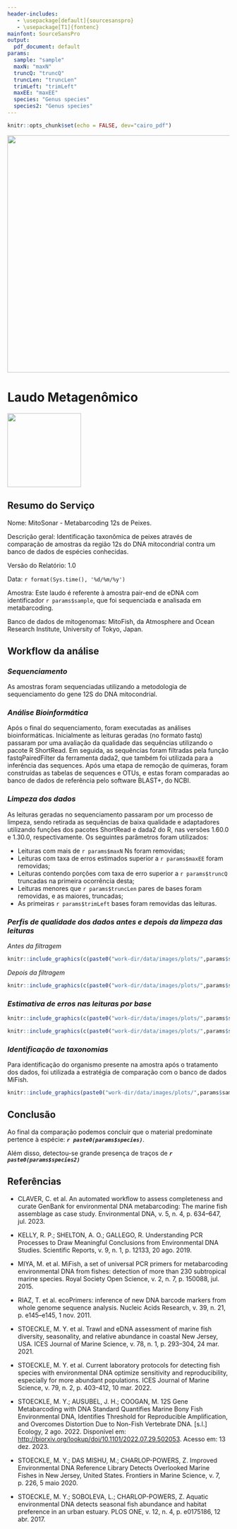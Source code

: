 ```yaml
---
header-includes:
   - \usepackage[default]{sourcesanspro}
   - \usepackage[T1]{fontenc}
mainfont: SourceSansPro
output:
  pdf_document: default
params:
  sample: "sample"
  maxN: "maxN"
  truncQ: "truncQ"
  truncLen: "truncLen"
  trimLeft: "trimLeft"
  maxEE: "maxEE"
  species: "Genus species"
  species2: "Genus species"
---
```


```r
knitr::opts_chunk$set(echo = FALSE, dev="cairo_pdf")
```

![](work-dir/data/images/assets/catg_header.png){width="536"}

# Laudo Metagenômico

![](work-dir/data/images/assets/Logo.jpeg){width="167"}

## Resumo do Serviço

Nome: MitoSonar - Metabarcoding 12s de Peixes.

Descrição geral: Identificação taxonômica de peixes através de comparação de amostras da região 12s do DNA mitocondrial contra um banco de dados de espécies conhecidas.

Versão do Relatório: 1.0

Data: `r format(Sys.time(), '%d/%m/%y')`

Amostra: Este laudo é referente à amostra pair-end de eDNA com identificador `r params$sample`, que foi sequenciada e analisada em metabarcoding.

Banco de dados de mitogenomas: MitoFish, da Atmosphere and Ocean Research Institute, University of Tokyo, Japan.

## Workflow da análise

### *Sequenciamento*

As amostras foram sequenciadas utilizando a metodologia de sequenciamento do gene 12S do DNA mitocondrial.

### *Análise Bioinformática*

Após o final do sequenciamento, foram executadas as análises bioinformáticas. Inicialmente as leituras geradas (no formato fastq) passaram por uma avaliação da qualidade das sequências utilizando o pacote R ShortRead. Em seguida, as sequências foram filtradas pela função fastqPairedFilter da ferramenta dada2, que também foi utilizada para a inferência das sequences. Após uma etapa de remoção de quimeras, foram construídas as tabelas de sequences e OTUs, e estas foram comparadas ao banco de dados de referência pelo software BLAST+, do NCBI.

### *Limpeza dos dados*

As leituras geradas no sequenciamento passaram por um processo de limpeza, sendo retirada as sequências de baixa qualidade e adaptadores utilizando funções dos pacotes ShortRead e dada2 do R, nas versões 1.60.0 e 1.30.0, respectivamente. Os seguintes parâmetros foram utilizados:

-   Leituras com mais de `r params$maxN` Ns foram removidas;
-   Leituras com taxa de erros estimados superior a `r params$maxEE` foram removidas;
-   Leituras contendo porções com taxa de erro superior a `r params$truncQ` truncadas na primeira ocorrência desta;
-   Leituras menores que `r params$truncLen` pares de bases foram removidas, e as maiores, truncadas;
-   As primeiras `r params$trimLeft` bases foram removidas das leituras.

### *Perfis de qualidade dos dados antes e depois da limpeza das leituras*

*Antes da filtragem*

```r
knitr::include_graphics(c(paste0("work-dir/data/images/plots/",params$sample,"_quality_report/", params$sample,"_forward_quality.png"),(paste0("work-dir/data/images/plots/",params$sample,"_quality_report/", params$sample,"_reverse_quality.png"))))
```

*Depois da filtragem*

```r
knitr::include_graphics(c(paste0("work-dir/data/images/plots/",params$sample,"_quality_report/", params$sample,"_forward_filtered_quality.png"),(paste0("work-dir/data/images/plots/",params$sample,"_quality_report/", params$sample,"_reverse_filtered_quality.png"))))
```

### *Estimativa de erros nas leituras por base*

```r
knitr::include_graphics(c(paste0("work-dir/data/images/plots/",params$sample,"_estimated_errors/", params$sample,"_estimErr_A.png"),(paste0("work-dir/data/images/plots/",params$sample,"_estimated_errors/", params$sample,"_estimErr_C.png"))))
```

```r
knitr::include_graphics(c(paste0("work-dir/data/images/plots/",params$sample,"_estimated_errors/", params$sample,"_estimErr_G.png"),(paste0("work-dir/data/images/plots/",params$sample,"_estimated_errors/", params$sample,"_estimErr_T.png"))))
```

### *Identificação de taxonomias*

Para identificação do organismo presente na amostra após o tratamento dos dados, foi utilizada a estratégia de comparação com o banco de dados MiFish.

```r
knitr::include_graphics(paste0("work-dir/data/images/plots/",params$sample,"_toptaxa.png"))
```

## Conclusão

Ao final da comparação podemos concluir que o material predominate pertence à espécie: ***`r paste0(params$species)`***.

Além disso, detectou-se grande presença de traços de ***`r paste0(params$species2)`***

## Referências

-   CLAVER, C. et al. An automated workflow to assess completeness and curate GenBank for environmental DNA metabarcoding: The marine fish assemblage as case study. Environmental DNA, v. 5, n. 4, p. 634–647, jul. 2023.

-   KELLY, R. P.; SHELTON, A. O.; GALLEGO, R. Understanding PCR Processes to Draw Meaningful Conclusions from Environmental DNA Studies. Scientific Reports, v. 9, n. 1, p. 12133, 20 ago. 2019.

-   MIYA, M. et al. MiFish, a set of universal PCR primers for metabarcoding environmental DNA from fishes: detection of more than 230 subtropical marine species. Royal Society Open Science, v. 2, n. 7, p. 150088, jul. 2015.

-   RIAZ, T. et al. ecoPrimers: inference of new DNA barcode markers from whole genome sequence analysis. Nucleic Acids Research, v. 39, n. 21, p. e145–e145, 1 nov. 2011.

-   STOECKLE, M. Y. et al. Trawl and eDNA assessment of marine fish diversity, seasonality, and relative abundance in coastal New Jersey, USA. ICES Journal of Marine Science, v. 78, n. 1, p. 293–304, 24 mar. 2021.

-   STOECKLE, M. Y. et al. Current laboratory protocols for detecting fish species with environmental DNA optimize sensitivity and reproducibility, especially for more abundant populations. ICES Journal of Marine Science, v. 79, n. 2, p. 403–412, 10 mar. 2022.

-   STOECKLE, M. Y.; AUSUBEL, J. H.; COOGAN, M. 12S Gene Metabarcoding with DNA Standard Quantifies Marine Bony Fish Environmental DNA, Identifies Threshold for Reproducible Amplification, and Overcomes Distortion Due to Non-Fish Vertebrate DNA. [s.l.] Ecology, 2 ago. 2022. Disponível em: <http://biorxiv.org/lookup/doi/10.1101/2022.07.29.502053>. Acesso em: 13 dez. 2023.

-   STOECKLE, M. Y.; DAS MISHU, M.; CHARLOP-POWERS, Z. Improved Environmental DNA Reference Library Detects Overlooked Marine Fishes in New Jersey, United States. Frontiers in Marine Science, v. 7, p. 226, 5 maio 2020.

-   STOECKLE, M. Y.; SOBOLEVA, L.; CHARLOP-POWERS, Z. Aquatic environmental DNA detects seasonal fish abundance and habitat preference in an urban estuary. PLOS ONE, v. 12, n. 4, p. e0175186, 12 abr. 2017.
